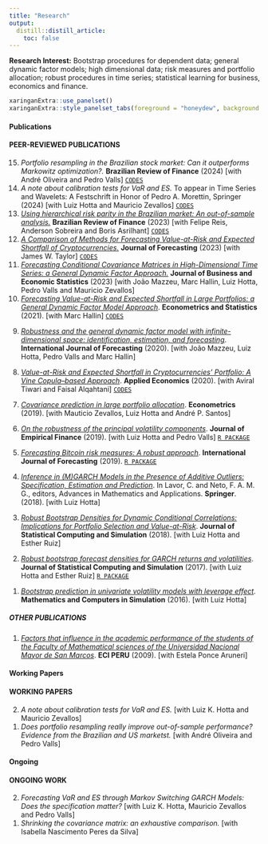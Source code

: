 ```yaml
---
title: "Research"
output:
  distill::distill_article:
    toc: false
---
```


**Research Interest:** Bootstrap procedures for dependent data; general dynamic factor models; high dimensional data; risk measures and portfolio allocation; robust procedures in time series; statistical learning for business, economics and finance.



```r
xaringanExtra::use_panelset()
xaringanExtra::style_panelset_tabs(foreground = "honeydew", background = "#0F2E3D")
```


::::: {.panelset}

::: {.panel}

#### Publications {.panel-name}

#### PEER-REVIEWED PUBLICATIONS

<ol reversed>

<li> *Portfolio resampling in the Brazilian stock market: Can it outperforms Markowitz optimization?.* **Brazilian Review of Finance** (2024) [with André Oliveira and Pedro Valls] [`CODES`](https://github.com/ctruciosm/ResamplingBRPortfolios/blob/master/README.md) \medskip </li> 


<li> *A note about calibration tests for VaR and ES.* To appear in Time Series and Wavelets: A Festschrift in Honor of Pedro A. Morettin, Springer (2024) [with Luiz Hotta and Mauricio Zevallos] [`CODES`](https://github.com/ctruciosm/BacktestingVaRES) \medskip </li> 


<li> [*Using hierarchical risk parity in the Brazilian market: An out-of-sample analysis.*](https://periodicos.fgv.br/rbfin/article/view/89848)  **Brazilian Review of Finance** (2023) [with Felipe Reis, Anderson Sobreira and Boris Asrilhant] [`CODES`](https://github.com/felipereis150/BrazilianHRP) \medskip </li> 


<li> [*A Comparison of Methods for Forecasting Value-at-Risk and Expected Shortfall of Cryptocurrencies.*](https://onlinelibrary.wiley.com/doi/abs/10.1002/for.2929) **Journal of Forecasting** (2023) [with James W. Taylor] [`CODES`](https://github.com/ctruciosm/CryptoForeComb) \medskip </li>


<li> [*Forecasting Conditional Covariance Matrices in High-Dimensional Time Series: a General Dynamic Factor Approach.*](https://www.tandfonline.com/doi/abs/10.1080/07350015.2021.1996380?journalCode=ubes20) **Journal of Business and Economic Statistics** (2023) [with João Mazzeu, Marc Hallin, Luiz Hotta, Pedro Valls and Mauricio Zevallos] \medskip </li>



<li> [*Forecasting Value-at-Risk and Expected Shortfall in Large Portfolios: a General Dynamic Factor Model Approach*](https://www.sciencedirect.com/science/article/abs/pii/S2452306221000563). **Econometrics and Statistics** (2021). [with Marc Hallin]  [`CODES`](https://github.com/ctruciosm/GDFM-CHF-VaRES) </li> \medskip

<li> [*Robustness and the general dynamic factor model with infinite-dimensional space: identification, estimation, and forecasting*](https://www.sciencedirect.com/science/article/pii/S0169207020301540). **International Journal of Forecasting** (2020). [with João Mazzeu, Luiz Hotta, Pedro Valls and Marc Hallin]  </li> \medskip

<li> [*Value-at-Risk and Expected Shortfall in Cryptocurrencies’ Portfolio: A Vine Copula–based Approach*](https://www.tandfonline.com/doi/abs/10.1080/00036846.2019.1693023?journalCode=raec20). **Applied Economics** (2020). [with Aviral Tiwari and Faisal Alqahtani] [`CODES`](https://github.com/ctruciosm/CryptoCopVaRES) </li>  \medskip

<li> [*Covariance prediction in large portfolio allocation*](https://www.mdpi.com/2225-1146/7/2/19). **Econometrics** (2019). [with Mauticio Zevallos, Luiz Hotta and André P. Santos]  </li> \medskip

<li> [*On the robustness of the principal volatility components*](https://www.sciencedirect.com/science/article/abs/pii/S0927539819300386). **Journal of Empirical Finance** (2019). [with Luiz Hotta and Pedro Valls]  [`R PACKAGE`](https://github.com/ctruciosm/Robpvc) </li> \medskip

<li> [*Forecasting Bitcoin risk measures: A robust approach*](https://www.sciencedirect.com/science/article/abs/pii/S0169207019300184). **International Journal of Forecasting** (2019). [`R PACKAGE`](https://cran.r-project.org/package=RobGARCHBoot) </li> \medskip

<li> [*Inference in (M)GARCH Models in the Presence of Additive Outliers: Specification, Estimation and Prediction*](https://link.springer.com/chapter/10.1007/978-3-319-94015-1_8). In Lavor, C. and Neto, F. A. M. G., editors, Advances in Mathematics and Applications. **Springer**. (2018). [with Luiz Hotta] </li> \medskip

<li> [*Robust Bootstrap Densities for Dynamic Conditional Correlations: Implications for Portfolio Selection and Value-at-Risk*](https://www.tandfonline.com/doi/abs/10.1080/00949655.2018.1462811?journalCode=gscs20). **Journal of Statistical Computing and Simulation** (2018). [with Luiz Hotta and Esther Ruiz] </li> \medskip

<li> [*Robust bootstrap forecast densities for GARCH returns and volatilities*](https://www.tandfonline.com/doi/abs/10.1080/00949655.2017.1359601?journalCode=gscs20). **Journal of Statistical Computing and Simulation** (2017). [with Luiz Hotta and Esther Ruiz] [`R PACKAGE`](https://cran.r-project.org/package=RobGARCHBoot) </li> \medskip

<li> [*Bootstrap prediction in univariate volatility models with leverage effect*](https://www.sciencedirect.com/science/article/abs/pii/S03784754150013303). **Mathematics and Computers in Simulation** (2016). [with Luiz Hotta] </li> \medskip

</ol>

##### OTHER PUBLICATIONS

<ol reversed>

<li> [*Factors that influence in the academic performance of the students of the Faculty of Mathematical sciences of the Universidad Nacional Mayor de San Marcos*](https://140.82.11.112/index.php/ECIPERU/article/view/336/324). **ECI PERU** (2009). [with Estela Ponce Aruneri] </li> 

</ol>

:::

::: {.panel}

#### Working Papers {.panel-name}

#### WORKING PAPERS

<ol reversed>

<li> *A note about calibration tests for VaR and ES.* [with Luiz K. Hotta and Mauricio Zevallos] \medskip </li>

<li> *Does portfolio resampling really improve out-of-sample performance? Evidence from the Brazilian and US marketst.* [with André Oliveira and Pedro Valls]  \medskip </li>


</ol>

:::

::: {.panel}

#### Ongoing {.panel-name}

#### ONGOING WORK


<ol reversed>


<li> *Forecasting VaR and ES through Markov Switching GARCH Models: Does the specification matter?* [with Luiz K. Hotta, Mauricio Zevallos and Pedro Valls] \medskip </li>

<li> *Shrinking the covariance matrix: an exhaustive comparison.* [with Isabella Nascimento Peres da Silva] \medskip </li>



</ol>

:::


:::::

